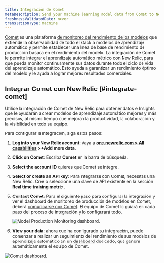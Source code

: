 ```yaml
---
title: Integración de Comet
metaDescription: Send your machine learning model data from Comet to New Relic to understand your model's performance.
freshnessValidatedDate: never
translationType: machine
---
```


[Comet](https://www.comet.ml/site/) es una plataforma [de monitoreo del rendimiento de los modelos](/docs/alerts-applied-intelligence/mlops/get-started/intro-mlops/) que extiende la observabilidad de todo el stack a modelos de aprendizaje automático y permite establecer una línea de base de rendimiento de producción basada en el rendimiento del modelo. La integración de Comet le permite integrar el aprendizaje automático métrico con New Relic, para que pueda monitor continuamente sus datos durante todo el ciclo de vida del aprendizaje automático. Esto ayuda a garantizar un rendimiento óptimo del modelo y le ayuda a lograr mejores resultados comerciales.

## Integrar Comet con New Relic [#integrate-comet]

Utilice la integración de Comet de New Relic para obtener datos e Insights que le ayudarán a crear modelos de aprendizaje automático mejores y más precisos, al mismo tiempo que mejoran la productividad, la colaboración y la visibilidad en todo su equipo.

Para configurar la integración, siga estos pasos:

1. <DNT>**Log into your New Relic account**</DNT>: Vaya a <DNT>**[one.newrelic.com > All capabilities](https://one.newrelic.com/all-capabilities) > +Add more data**</DNT>.

2. <DNT>**Click on Comet**</DNT>: Escriba <DNT>**Comet**</DNT> en la barra de búsqueda.

3. <DNT>**Select the account ID**</DNT> quieres que Comet se integre.

4. <DNT>**Select or create an API key**</DNT>: Para integrarse con Comet, necesitas una New Relic<InlinePopover type="licenseKey"/>. Cree o seleccione una clave de API existente en la sección <DNT>**Real time training metric**</DNT> .

5. <DNT>**Contact Comet**</DNT>: Para el siguiente paso para configurar la integración y ver el dashboard de monitoreo de producción de modelos en Comet, deberá [comunicarse con Comet](mailto:sales@comet.ml). El equipo de Comet lo guiará en cada paso del proceso de integración y lo configurará todo.

   <img
     title="Model Production Monitoring dashboard"
     alt="Model Production Monitoring dashboard."
     src="/images/model-performance-monitoring_screenshot-full_comet-UI.webp"
   />

6. <DNT>**View your data**</DNT>: ahora que ha configurado su integración, puede comenzar a realizar un seguimiento del rendimiento de sus modelos de aprendizaje automático en un [dashboard](/docs/query-your-data/explore-query-data/dashboards/introduction-dashboards/) dedicado, que genera automáticamente el equipo de Comet.

<img
  title="Comet dashboard"
  alt="Comet dashboard."
  src="/images/model-performance-monitoring_screenshot-full_comet-dashboard-new-relic.webp"
/>

<InstallFeedback/>

